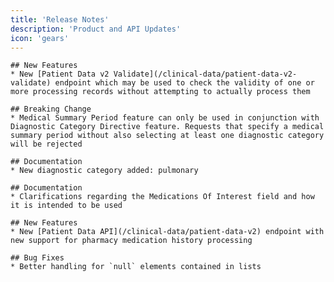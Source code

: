 ```yaml
---
title: 'Release Notes'
description: 'Product and API Updates'
icon: 'gears'
---
```


<Update label="2025-03-14" description="v3.1.0">

    ## New Features
    * New [Patient Data v2 Validate](/clinical-data/patient-data-v2-validate) endpoint which may be used to check the validity of one or more processing records without attempting to actually process them
</Update>

<Update label="2025-03-05" description="v3.0.0">

    ## Breaking Change
    * Medical Summary Period feature can only be used in conjunction with Diagnostic Category Directive feature. Requests that specify a medical summary period without also selecting at least one diagnostic category will be rejected
</Update>

<Update label="2025-03-03" description="v2.1.0">

    ## Documentation
    * New diagnostic category added: pulmonary
</Update>

<Update label="2025-02-20" description="v2.0.0">

    ## Documentation
    * Clarifications regarding the Medications Of Interest field and how it is intended to be used
</Update>

<Update label="2025-02-12" description="v2.0.0">

    ## New Features
    * New [Patient Data API](/clinical-data/patient-data-v2) endpoint with new support for pharmacy medication history processing

    ## Bug Fixes
    * Better handling for `null` elements contained in lists
</Update>
